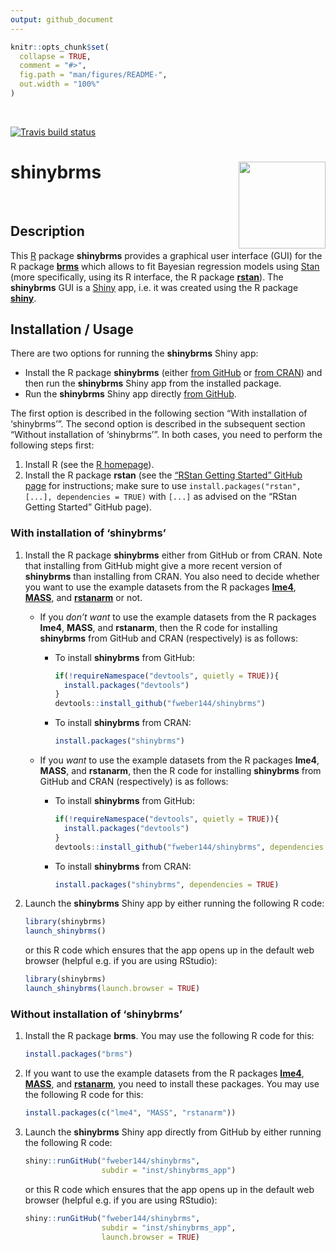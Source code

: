 ```yaml
---
output: github_document
---
```


```r
knitr::opts_chunk$set(
  collapse = TRUE,
  comment = "#>",
  fig.path = "man/figures/README-",
  out.width = "100%"
)
```

<br>

<!-- badges: start -->
  [![Travis build status](https://travis-ci.org/fweber144/shinybrms.svg?branch=master)](https://travis-ci.org/fweber144/shinybrms)
<!-- badges: end -->

# shinybrms <img src='man/figures/logo.svg' align="right" height="139" />

<br>

## Description

This [R](https://www.R-project.org/) package **shinybrms** provides a graphical user interface (GUI) for the R package [**brms**](https://CRAN.R-project.org/package=brms) which allows to fit Bayesian regression models using [Stan](https://mc-stan.org/) (more specifically, using its R interface, the R package [**rstan**](https://CRAN.R-project.org/package=rstan)). The **shinybrms** GUI is a [Shiny](https://shiny.rstudio.com/) app, i.e. it was created using the R package [**shiny**](https://CRAN.R-project.org/package=shiny).

## Installation / Usage

There are two options for running the **shinybrms** Shiny app:

* Install the R package **shinybrms** (either  [from GitHub](https://github.com/fweber144/shinybrms) or [from CRAN](https://CRAN.R-project.org/package=shinybrms)) and then run the **shinybrms** Shiny app from the installed package.
* Run the **shinybrms** Shiny app directly [from GitHub](https://github.com/fweber144/shinybrms/tree/master/inst/shinybrms_app).

The first option is described in the following section "With installation of 'shinybrms'". The second option is described in the subsequent section "Without installation of 'shinybrms'". In both cases, you need to perform the following steps first:

1. Install R (see the [R homepage](https://www.R-project.org/)).
2. Install the R package **rstan** (see the ["RStan Getting Started" GitHub page](https://github.com/stan-dev/rstan/wiki/RStan-Getting-Started) for instructions; make sure to use `install.packages("rstan", [...], dependencies = TRUE)` with `[...]` as advised on the "RStan Getting Started" GitHub page).

### With installation of 'shinybrms'

1. Install the R package **shinybrms** either from GitHub or from CRAN. Note that installing from GitHub might give a more recent version of **shinybrms** than installing from CRAN. You also need to decide whether you want to use the example datasets from the R packages [**lme4**](https://CRAN.R-project.org/package=lme4), [**MASS**](https://CRAN.R-project.org/package=MASS), and [**rstanarm**](https://CRAN.R-project.org/package=rstanarm) or not.
    + If you *don't want* to use the example datasets from the R packages **lme4**, **MASS**, and **rstanarm**, then the R code for installing **shinybrms** from GitHub and CRAN (respectively) is as follows:
      * To install **shinybrms** from GitHub:
        ```r
        if(!requireNamespace("devtools", quietly = TRUE)){
          install.packages("devtools")
        }
        devtools::install_github("fweber144/shinybrms")
        ```
      * To install **shinybrms** from CRAN:
        ```r
        install.packages("shinybrms")
        ```
    + If you *want* to use the example datasets from the R packages **lme4**, **MASS**, and **rstanarm**, then the R code for installing **shinybrms** from GitHub and CRAN (respectively) is as follows:
      * To install **shinybrms** from GitHub:
        ```r
        if(!requireNamespace("devtools", quietly = TRUE)){
          install.packages("devtools")
        }
        devtools::install_github("fweber144/shinybrms", dependencies = TRUE)
        ```
      * To install **shinybrms** from CRAN:
        ```r
        install.packages("shinybrms", dependencies = TRUE)
        ```
2. Launch the **shinybrms** Shiny app by either running the following R code:
   ```r
   library(shinybrms)
   launch_shinybrms()
   ```
   or this R code which ensures that the app opens up in the default web browser (helpful e.g. if you are using RStudio):
   ```r
   library(shinybrms)
   launch_shinybrms(launch.browser = TRUE)
   ```

### Without installation of 'shinybrms'

1. Install the R package **brms**. You may use the following R code for this:
   ```r
   install.packages("brms")
   ```
2. If you want to use the example datasets from the R packages [**lme4**](https://CRAN.R-project.org/package=lme4), [**MASS**](https://CRAN.R-project.org/package=MASS), and [**rstanarm**](https://CRAN.R-project.org/package=rstanarm), you need to install these packages. You may use the following R code for this:
   ```r
   install.packages(c("lme4", "MASS", "rstanarm"))
   ```
3. Launch the **shinybrms** Shiny app directly from GitHub by either running the following R code:
   ```r
   shiny::runGitHub("fweber144/shinybrms",
                    subdir = "inst/shinybrms_app")
   ```
   or this R code which ensures that the app opens up in the default web browser (helpful e.g. if you are using RStudio):
   ```r
   shiny::runGitHub("fweber144/shinybrms",
                    subdir = "inst/shinybrms_app",
                    launch.browser = TRUE)
   ```
